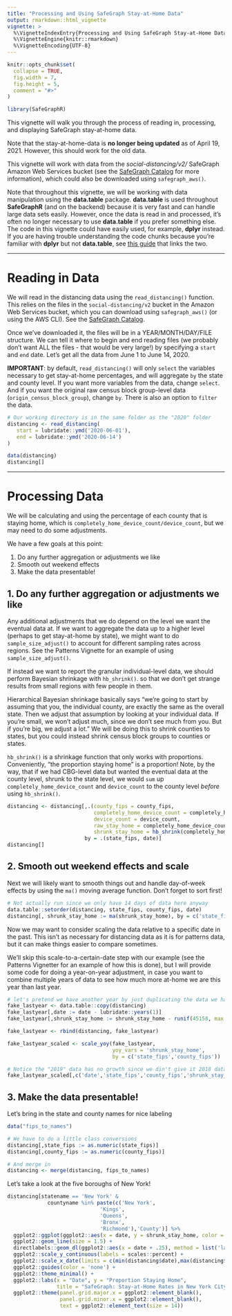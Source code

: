 ```yaml
---
title: "Processing and Using SafeGraph Stay-at-Home Data"
output: rmarkdown::html_vignette
vignette: >
  %\VignetteIndexEntry{Processing and Using SafeGraph Stay-at-Home Data}
  %\VignetteEngine{knitr::rmarkdown}
  %\VignetteEncoding{UTF-8}
---
```


```r
knitr::opts_chunk$set(
  collapse = TRUE,
  fig.width = 7,
  fig.height = 5,
  comment = "#>"
)
```

```r
library(SafeGraphR)
```

This vignette will walk you through the process of reading in, processing, and displaying SafeGraph stay-at-home data.

Note that the stay-at-home-data is **no longer being updated** as of April 19, 2021. However, this should work for the old data.

This vignette will work with data from the *social-distancing/v2/* SafeGraph Amazon Web Services bucket (see the [SafeGraph Catalog](https://catalog.safegraph.io) for more information), which could also be downloaded using `safegraph_aws()`. 

Note that throughout this vignette, we will be working with data manipulation using the **data.table** package. **data.table** is used throughout **SafeGraphR** (and on the backend) because it is very fast and can handle large data sets easily. However, once the data is read in and processed, it's often no longer necessary to use **data.table** if you prefer something else. The code in this vignette could have easily used, for example, **dplyr** instead. If you are having trouble understanding the code chunks because you're familiar with **dplyr** but not **data.table**, see [this guide](https://atrebas.github.io/post/2019-03-03-datatable-dplyr/) that links the two.

---

# Reading in Data

We will read in the distancing data using the `read_distancing()` function. This relies on the files in the `social-distancing/v2` bucket in the Amazon Web Services bucket, which you can download using `safegraph_aws()` (or using the AWS CLI). See the [SafeGraph Catalog](https://catalog.safegraph.io).

Once we've downloaded it, the files will be in a YEAR/MONTH/DAY/FILE structure. We can tell it where to begin and end reading files (we probably don't want ALL the files - that would be very large!) by specifying a `start` and `end` date. Let's get all the data from June 1 to June 14, 2020.

**IMPORTANT**: by default, `read_distancing()` will only `select` the variables necessary to get stay-at-home percentages, and will aggregate `by` the state and county level. If you want more variables from the data, change `select`. And if you want the original raw census block group-level data (`origin_census_block_group`), change `by`. There is also an option to `filter` the data.

```r
# Our working directory is in the same folder as the "2020" folder
distancing <- read_distancing(
   start = lubridate::ymd('2020-06-01'),
   end = lubridate::ymd('2020-06-14')
)
```

```r
data(distancing)
distancing[]
```

---

# Processing Data

We will be calculating and using the percentage of each county that is staying home, which is `completely_home_device_count/device_count`, but we may need to do some adjustments.

We have a few goals at this point:

1. Do any further aggregation or adjustments we like
2. Smooth out weekend effects
3. Make the data presentable!

## 1. Do any further aggregation or adjustments we like

Any additional adjustments that we do depend on the level we want the eventual data at. If we want to aggregate the data up to a higher level (perhaps to get stay-at-home by state), we might want to do `sample_size_adjust()` to account for different sampling rates across regions. See the Patterns Vignette for an example of using `sample_size_adjust()`.

If instead we want to report the granular individual-level data, we should perform Bayesian shrinkage with `hb_shrink()`. so that we don't get strange results from small regions with few people in them.

Hierarchical Bayesian shrinkage basically says "we're going to start by assuming that you, the individual county, are exactly the same as the overall state. Then we adjust that assumption by looking at your individual data. If you're small, we won't adjust much, since we don't see much from you. But if you're big, we adjust a lot." We will be doing this to shrink counties to states, but you could instead shrink census block groups to counties or states.

`hb_shrink()` is a shrinkage function that only works with proportions. Conveniently, "the proportion staying home" is a proportion! Note, by the way, that if we had CBG-level data but wanted the eventual data at the county level, shrunk to the state level, we would `sum` up `completely_home_device_count` and `device_count` to the county level *before* using `hb_shrink()`.

```r
distancing <- distancing[,.(county_fips = county_fips,
                            completely_home_device_count = completely_home_device_count,
                            device_count = device_count,
                            raw_stay_home = completely_home_device_count/device_count,
                            shrunk_stay_home = hb_shrink(completely_home_device_count,device_count)),
                         by = .(state_fips, date)]
distancing[]
```

## 2. Smooth out weekend effects and scale

Next we will likely want to smooth things out and handle day-of-week effects by using the `ma()` moving average function. Don't forget to sort first!

```r
# Not actually run since we only have 14 days of data here anyway
data.table::setorder(distancing, state_fips, county_fips, date)
distancing[, shrunk_stay_home := ma(shrunk_stay_home), by = c('state_fips', 'county_fips')]
```

Now we may want to consider scaling the data relative to a specific date in the past. This isn't as necessary for distancing data as it is for patterns data, but it can make things easier to compare sometimes.

We'll skip this scale-to-a-certain-date step with our example (see the Patterns Vignetter for an example of how this is done), but I will provide some code for doing a year-on-year adjustment, in case you want to combine multiple years of data to see how much more at-home we are this year than last year.

```r
# let's pretend we have another year by just duplicating the data we have
fake_lastyear <- data.table::copy(distancing)
fake_lastyear[,date := date - lubridate::years(1)]
fake_lastyear[,shrunk_stay_home := shrunk_stay_home - runif(45158, max = .02)]

fake_lastyear <- rbind(distancing, fake_lastyear)

fake_lastyear_scaled <- scale_yoy(fake_lastyear,
                                  yoy_vars = 'shrunk_stay_home',
                                  by = c('state_fips','county_fips'))

# Notice the "2019" data has no growth since we din't give it 2018 data to grow from
fake_lastyear_scaled[,c('date','state_fips','county_fips','shrunk_stay_home','shrunk_stay_home_lag','shrunk_stay_home_YOY')]
```

## 3. Make the data presentable!

Let's bring in the state and county names for nice labeling

```r
data("fips_to_names")

# We have to do a little class conversions
distancing[,state_fips := as.numeric(state_fips)]
distancing[,county_fips := as.numeric(county_fips)]

# And merge in
distancing <- merge(distancing, fips_to_names)
```

Let's take a look at the five boroughs of New York!

```r
distancing[statename == 'New York' & 
             countyname %in% paste(c('New York', 
                              'Kings', 
                              'Queens',
                              'Bronx', 
                              'Richmond'),'County')] %>%
  ggplot2::ggplot(ggplot2::aes(x = date, y = shrunk_stay_home, color = countyname, label = countyname)) + 
  ggplot2::geom_line(size = 1.5) + 
  directlabels::geom_dl(ggplot2::aes(x = date + .25), method = list('last.bumpup', cex = 1.1)) + 
  ggplot2::scale_y_continuous(labels = scales::percent) + 
  ggplot2::scale_x_date(limits = c(min(distancing$date),max(distancing$date) + 4)) +
  ggplot2::guides(color = 'none') +
  ggplot2::theme_minimal() + 
  ggplot2::labs(x = "Date", y = "Proportion Staying Home", 
                title = "SafeGraph: Stay-at-Home Rates in New York City") +
  ggplot2::theme(panel.grid.major.x = ggplot2::element_blank(),
                 panel.grid.minor.x = ggplot2::element_blank(),
                 text = ggplot2::element_text(size = 14))

```
